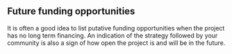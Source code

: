 ## Future funding opportunities {#sec-future-funding-opportunities}

It is often a good idea to list putative funding opportunities when the project has no long term financing.
An indication of the strategy followed by your community is also a sign of how open the project is and will be in the future.
